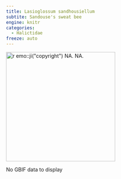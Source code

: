 ```yaml
---
title: Lasioglossum sandhousiellum
subtite: Sandouse's sweat bee
engine: knitr
categories:
  - Halictidae
freeze: auto
---
```

[![`r emo::ji("copyright")` NA. NA.](/files/no_bee.png){height=300}](NA)

No GBIF data to display

